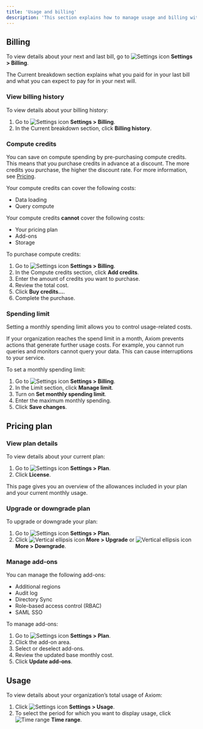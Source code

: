 ```yaml
---
title: 'Usage and billing'
description: 'This section explains how to manage usage and billing within your Axiom organization.'
---
```


## Billing

To view details about your next and last bill, go to <img src="/doc-assets/icons/settings.svg" className="inline-icon" alt="Settings icon" /> **Settings > Billing**.

The Current breakdown section explains what you paid for in your last bill and what you can expect to pay for in your next will.

### View billing history

To view details about your billing history:

1. Go to <img src="/doc-assets/icons/settings.svg" className="inline-icon" alt="Settings icon" /> **Settings > Billing**.
1. In the Current breakdown section, click **Billing history**.

### Compute credits

You can save on compute spending by pre-purchasing compute credits. This means that you purchase credits in advance at a discount. The more credits you purchase, the higher the discount rate. For more information, see [Pricing](https://axiom.co/pricing).

Your compute credits can cover the following costs:
- Data loading
- Query compute

Your compute credits **cannot** cover the following costs:
- Your pricing plan
- Add-ons
- Storage

To purchase compute credits:

1. Go to <img src="/doc-assets/icons/settings.svg" className="inline-icon" alt="Settings icon" /> **Settings > Billing**.
1. In the Compute credits section, click **Add credits**.
1. Enter the amount of credits you want to purchase.
1. Review the total cost.
1. Click **Buy credits...**.
1. Complete the purchase.

### Spending limit

Setting a monthly spending limit allows you to control usage-related costs.

<Warning>
If your organization reaches the spend limit in a month, Axiom prevents actions that generate further usage costs. For example, you cannot run queries and monitors cannot query your data. This can cause interruptions to your service.
</Warning>

To set a monthly spending limit:

1. Go to <img src="/doc-assets/icons/settings.svg" className="inline-icon" alt="Settings icon" /> **Settings > Billing**.
1. In the Limit section, click **Manage limit**.
1. Turn on **Set monthly spending limit**.
1. Enter the maximum monthly spending.
1. Click **Save changes**.

## Pricing plan

### View plan details

To view details about your current plan:

1. Go to <img src="/doc-assets/icons/settings.svg" className="inline-icon" alt="Settings icon" /> **Settings > Plan**.
1. Click **License**.

This page gives you an overview of the allowances included in your plan and your current monthly usage.

### Upgrade or downgrade plan

To upgrade or downgrade your plan:

1. Go to <img src="/doc-assets/icons/settings.svg" className="inline-icon" alt="Settings icon" /> **Settings > Plan**.
1. Click <img src="/doc-assets/icons/ellipsis-vertical.svg" className="inline-icon" alt="Vertical ellipsis icon" /> **More > Upgrade** or <img src="/doc-assets/icons/ellipsis-vertical.svg" className="inline-icon" alt="Vertical ellipsis icon" /> **More > Downgrade**.

### Manage add-ons

You can manage the following add-ons:

- Additional regions
- Audit log
- Directory Sync
- Role-based access control (RBAC)
- SAML SSO

To manage add-ons:

1. Go to <img src="/doc-assets/icons/settings.svg" className="inline-icon" alt="Settings icon" /> **Settings > Plan**.
1. Click the add-on area.
1. Select or deselect add-ons.
1. Review the updated base monthly cost.
1. Click **Update add-ons**.

## Usage

To view details about your organization’s total usage of Axiom:

1. Click <img src="/doc-assets/icons/settings.svg" className="inline-icon" alt="Settings icon" /> **Settings > Usage**.
1. To select the period for which you want to display usage, click <img src="/doc-assets/icons/clock.svg" className="inline-icon" alt="Time range" /> **Time range**.
